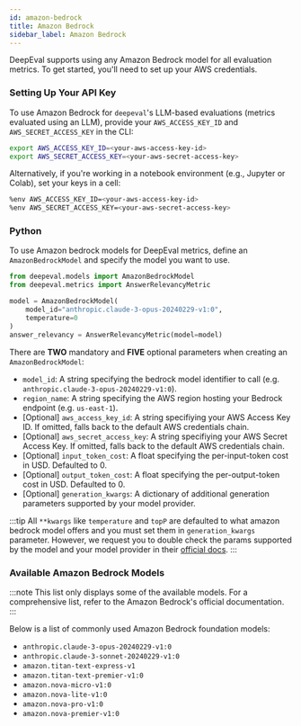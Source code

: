 ```yaml
---
id: amazon-bedrock
title: Amazon Bedrock
sidebar_label: Amazon Bedrock
---
```


DeepEval supports using any Amazon Bedrock model for all evaluation metrics. To get started, you'll need to set up your AWS credentials.

### Setting Up Your API Key

To use Amazon Bedrock for `deepeval`'s LLM-based evaluations (metrics evaluated using an LLM), provide your `AWS_ACCESS_KEY_ID` and `AWS_SECRET_ACCESS_KEY` in the CLI:

```bash
export AWS_ACCESS_KEY_ID=<your-aws-access-key-id>
export AWS_SECRET_ACCESS_KEY=<your-aws-secret-access-key>
```

Alternatively, if you're working in a notebook environment (e.g., Jupyter or Colab), set your keys in a cell:

```bash
%env AWS_ACCESS_KEY_ID=<your-aws-access-key-id>
%env AWS_SECRET_ACCESS_KEY=<your-aws-secret-access-key>
```

### Python

To use Amazon bedrock models for DeepEval metrics, define an `AmazonBedrockModel` and specify the model you want to use.

```python
from deepeval.models import AmazonBedrockModel
from deepeval.metrics import AnswerRelevancyMetric

model = AmazonBedrockModel(
    model_id="anthropic.claude-3-opus-20240229-v1:0",
    temperature=0
)
answer_relevancy = AnswerRelevancyMetric(model=model)
```

There are **TWO** mandatory and **FIVE** optional parameters when creating an `AmazonBedrockModel`:

- `model_id`: A string specifying the bedrock model identifier to call (e.g. `anthropic.claude-3-opus-20240229-v1:0`).
- `region_name`: A string specifying the AWS region hosting your Bedrock endpoint (e.g. `us-east-1`).
- [Optional] `aws_access_key_id`: A string specifiying your AWS Access Key ID. If omitted, falls back to the default AWS credentials chain.
- [Optional] `aws_secret_access_key`: A string specifiying your AWS Secret Access Key. If omitted, falls back to the default AWS credentials chain.
- [Optional] `input_token_cost`: A float specifying the per-input-token cost in USD. Defaulted to 0.
- [Optional] `output_token_cost`: A float specifying the per-output-token cost in USD. Defaulted to 0.
- [Optional] `generation_kwargs`: A dictionary of additional generation parameters supported by your model provider.

:::tip
All `**kwargs` like `temperature` and `topP` are defaulted to what amazon bedrock model offers and you must set them in `generation_kwargs` parameter. However, we request you to double check the params supported by the model and your model provider in their [official docs](https://docs.aws.amazon.com/bedrock/latest/userguide/inference-parameters.html).
:::

### Available Amazon Bedrock Models

:::note
This list only displays some of the available models. For a comprehensive list, refer to the Amazon Bedrock's official documentation.
:::

Below is a list of commonly used Amazon Bedrock foundation models:

- `anthropic.claude-3-opus-20240229-v1:0`
- `anthropic.claude-3-sonnet-20240229-v1:0`
- `amazon.titan-text-express-v1`
- `amazon.titan-text-premier-v1:0`
- `amazon.nova-micro-v1:0`
- `amazon.nova-lite-v1:0`
- `amazon.nova-pro-v1:0`
- `amazon.nova-premier-v1:0`
